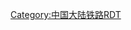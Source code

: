 {{Routemap|title=玉磨铁路|inline=<includeonly>1</includeonly>|style=width:320px;|map=
CONTg~~ ~~ ~~{{RoutemapRoute|Licon=u|[[昆玉河铁路]]往{{站|昆明南}}、{{站|昆明}}}}
BHF~~ ~~'''[[玉溪站|玉溪]]'''
\ABZgl\CONTfq~~ ~~ ~~{{RoutemapRoute|Licon=r|[[昆玉河铁路]]往{{站|河口北}}}}
BST~~ ~~[[研和站|研和]] 
WASSERq\hKRZWae\WASSERq~~ ~~ ~~曲江桥
HST~~ ~~[[峨山站|峨山]]
TUNNEL1~~ ~~万和隧道
BST~~ ~~[[罗里站|罗里]]
tSTRa
tKRZW~~ ~~扬武隧道，下穿小界河
tSTRe
BST~~ ~~[[立新站 (云南省)|立新]]
TUNNEL1~~ ~~甘庄隧道
HST~~ ~~[[元江站|元江]] 
BST~~ ~~[[南溪河站|南溪河]]
WASSERq\hKRZWae\WASSERq~~ ~~ ~~元江大桥
TUNNEL1~~ ~~通达隧道
WASSERq\hKRZWae\WASSERq~~ ~~ ~~小河桥
TUNNEL1~~ ~~安定隧道
HST~~ ~~[[墨江站|墨江]]
TUNNEL1~~ ~~王岗山隧道
BST~~ ~~[[他郎河站|他郎河]]
TUNNEL1~~ ~~平安隧道
WASSERq\hKRZWae\WASSERq~~ ~~ ~~阿墨江大桥
TUNNEL1~~ ~~新华隧道
BST~~ ~~[[过尧站|过尧]]
TUNNEL1~~ ~~大金山隧道
BST~~ ~~[[磨黑站|磨黑]]
HST~~ ~~[[宁洱站|宁洱]]
TUNNEL1~~ ~~大尖山隧道
BHF~~ ~~'''[[普洱站|普洱]]'''
BST~~ ~~[[普文站|普文]]
TUNNEL1~~ ~~勐养隧道
HST~~ ~~[[野象谷站|野象谷]]
TUNNEL1~~ ~~西双版纳隧道
WASSERq\hKRZWae\WASSERq~~ ~~ ~~澜沧江大桥
WASSERq\hKRZWae\WASSERq~~ ~~ ~~流沙河桥
\BHF\FLUG~~ ~~'''[[西双版纳站|西双版纳]]'''~~ ~~{{rint|air|link=嘎洒机场}}[[嘎洒机场]]
KMW~~ ~~以下线路为单线区间
BST~~ ~~[[飞龙站|飞龙]]
WASSERq\hKRZWae\WASSERq~~ ~~ ~~澜沧江大桥
BST~~ ~~[[橄榄坝站|橄榄坝]]
BST~~ ~~[[曼么站|曼么]]
WASSERq\hKRZWae\WASSERq~~ ~~ ~~梭罗河桥
BST~~ ~~[[梭罗河站|梭罗河]]
TUNNEL1~~ ~~曼水树隧道
BST~~ ~~[[关累站|关累]]
BST~~ ~~[[勐远站|勐远]]
BST~~ ~~[[曼勒站|曼勒]]
TUNNEL1~~ ~~勐腊隧道
BST~~ ~~[[勐腊北站|勐腊北]]
HST~~ ~~[[勐腊站|勐腊]]
BST~~ ~~[[大龙哈站|大龙哈]]
HST~~ ~~[[磨憨北站|磨憨北]]
BHF~~ ~~'''[[磨憨站|磨憨]]'''
tSTRa
tZOLL~~ ~~[[友谊隧道]]，[[中华人民共和国|中国]]/[[老挝]]
tSTRe
CONTf~~ ~~ ~~{{RoutemapRoute|Licon=d|[[磨万铁路]]往[[万象站]]方向}}
|bottom={{navbar|玉磨铁路RDT}}
*玉磨铁路全线86座隧道，本模板只展示长度在2公里及以上的隧道或隧道群
}}<noinclude>
{{rdt intro|[[玉磨铁路]]}}
[[Category:中国大陆铁路RDT]]
</noinclude>